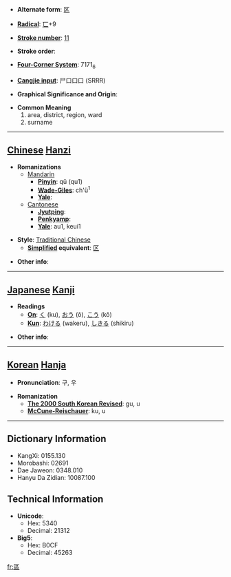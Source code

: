 * '''Alternate form''': [[区]]

* '''[[Wiktionary:Chinese radical index| Radical]]''': [[Wiktionary:Chinese radical index 匸|匸]]+9

* '''[[Wiktionary:Chinese total strokes index|Stroke number]]''': [[Wiktionary:Chinese total strokes index 11|11]]

* '''Stroke order''': 

* '''[[Wiktionary:Chinese four corner index|Four-Corner System]]''': 7171<sub>6</sub>

* '''[[Wiktionary:Chinese Cangjie index|Cangjie input]]''': 尸口口口 (SRRR)

* '''Graphical Significance and Origin''': 

* '''Common Meaning'''
*#area, district, region, ward
*# surname


----

== [[Chinese]] [[Hanzi]] ==

* '''Romanizations'''
** [[Mandarin]]
*** '''[[Pinyin]]''': qū (qu1)
*** '''[[Wade-Giles]]''': ch'ü<sup>1</sup>
*** '''[[Yale]]''': 
**[[Cantonese]]
***'''[[Jyutping]]''':
***'''[[Penkyamp]]''': 
***'''[[Yale]]''': au1, keui1

* '''Style''': [[Traditional Chinese]] 
** '''[[Simplified Chinese|Simplified]] equivalent''': [[区]]

* '''Other info''': 

----

== [[Japanese]] [[Kanji]] ==

* '''Readings'''
** '''[[On]]''': [[く]] (ku), [[おう]] (ō), [[こう]] (kō)
** '''[[Kun]]''': [[わける]] (wakeru), [[しきる]] (shikiru)

* '''Other info''':  

----

== [[Korean]] [[Hanja]] ==

* '''Pronunciation''': 구, 우

* '''Romanization'''
** '''[[The 2000 South Korean Revised Romanization|The 2000 South Korean Revised]]''': gu, u
** '''[[McCune-Reischauer]]''': ku, u

----

== Dictionary Information ==

* KangXi: 0155.130
* Morobashi: 02691
* Dae Jaweon: 0348.010
* Hanyu Da Zidian: 10087.100

== Technical Information ==

* '''Unicode''':
** Hex: 5340
** Decimal: 21312
* '''Big5''':
** Hex: B0CF
** Decimal: 45263

[[fr:區]]